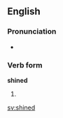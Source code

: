 ==English==
===Pronunciation===
*{{IPA|/'ʃaɪnd/}}

===Verb form===
'''shined'''

# {{past of|shine}}

[[sv:shined]]